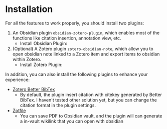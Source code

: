 
# Installation

For all the features to work properly, you should install two plugins:

1. An Obsidian plugin `obsidian-zotero-plugin`, which enables most of the functions like citation insertion, annotation view, etc.
   - Install Obsidian Plugin: <LatestBadge type="obsidian" href="./obsidian" alt="Obsidian Plugin Install Guide"/>
2. (Optional) A Zotero plugin `zotero-obsidian-note`, which allow you to open obsidian note linked to a Zotero item and export items to obsidian within Zotero.
   - Install Zotero Plugin: <LatestBadge type="zotero" href="./zotero" alt="Zotero Plugin Install Guide"/>

In addition, you can also install the following plugins to enhance your experience:

- [Zotero Better BibTex](https://retorque.re/zotero-better-bibtex/)
   - By default, the plugin insert citation with citekey generated by Better BibTex.
   I haven't tested other solution yet, but you can change the citation format in the plugin settings.
- [Zotfile](https://www.zotfile.com/)
   - You can save PDF to Obsidian vault, and the plugin will can generate a in-vault wikilink that you can open with obsidian